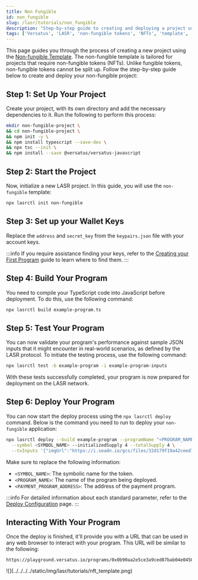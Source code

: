 ```yaml
---
title: Non Fungible
id: non_fungible
slug: /lasr/tutorials/non_fungible
description: "Step-by-step guide to creating and deploying a project using the Non-fungible Template on the Versatus LASR network."
tags: ['Versatus', 'LASR', 'non-fungible tokens', 'NFTs', 'template', 'tutorial', 'blockchain']
---
```



This page guides you through the process of creating a new project using the [Non-fungible Template](/lasr/core_concepts/templates#non-fungible-template). The non-fungible template is tailored for projects that require non-fungible tokens (NFTs). Unlike fungible tokens, non-fungible tokens cannot be split up. Follow the step-by-step guide below to create and deploy your non-fungible project:

## Step 1: Set Up Your Project

Create your project, with its own directory and add the necessary dependencies to it. Run the following to perform this process:

```bash copy
mkdir non-fungible-project \
&& cd non-fungible-project \
&& npm init -y \
&& npm install typescript --save-dev \
&& npx tsc --init \
&& npm install --save @versatus/versatus-javascript
```

## Step 2: Start the Project

Now, initialize a new LASR project. In this guide, you will use the `non-fungible` template:

```bash copy
npx lasrctl init non-fungible
```

## Step 3: Set up your Wallet Keys

Replace the `address` and `secret_key` from the `keypairs.json` file with your account keys.

:::info
  If you require assistance finding your keys, refer to the [Creating your First Program](/lasr/creating_your_first_program#step-3-set-up-your-wallet-keys) guide to learn where to find them.
:::

## Step 4: Build Your Program

You need to compile your TypeScript code into JavaScript before deployment. To do this, use the following command:

```bash copy
npx lasrctl build example-program.ts
```

## Step 5: Test Your Program

You can now validate your program's performance against sample JSON inputs that it might encounter in real-world scenarios, as defined by the LASR protocol. To initiate the testing process, use the following command:

```bash copy
npx lasrctl test -b example-program -i example-program-inputs
```

With these tests successfully completed, your program is now prepared for deployment on the LASR network.

## Step 6: Deploy Your Program

You can now start the deploy process using the `npx lasrctl deploy` command. Below is the command you need to run to deploy your `non-fungible` application:

```bash
npx lasrctl deploy --build example-program --programName "<PROGRAM_NAME>" \
  --symbol <SYMBOL_NAME> --initializedSupply 4 --totalSupply 4 \
  --txInputs '{"imgUrl":"https://i.seadn.io/gcs/files/32d179f19a42ceed7b4727b70d3352bb.jpg?auto=format&dpr=1&w=3840","price":"1","paymentProgramAddress":"<PAYMENT_PROGRAM_ADDRESS>","imgUrls":["https://i.seadn.io/gcs/files/5c10e1bf3028476390a65d6726f5340e.jpg?auto=format&dpr=1&w=3840","https://i.seadn.io/s/raw/files/cafd1614da6255ee880254ce349ce866.png?auto=format&dpr=1&w=3840","https://i.seadn.io/gcs/files/6850a6abc69d80c905951316ceb5949b.jpg?auto=format&dpr=1&w=3840","https://i.seadn.io/s/raw/files/94df22c9da16faaf95494f745bcc3e85.png?auto=format&dpr=1&w=3840"],"collection":"batz"}'
```

Make sure to replace the following information:

- `<SYMBOL_NAME>`: The symbolic name for the token.
- `<PROGRAM_NAME>`: The name of the program being deployed.
- `<PAYMENT_PROGRAM_ADDRESS>`: The address of the payment program.

:::info
For detailed information about each standard parameter, refer to the [Deploy Configuration](/lasr/lasr_guides/deploy_configuration) page.
:::

## Interacting With Your Program

Once the deploy is finished, it'll provide you with a URL that can be used in any web browser to interact with your program. This URL will be similar to the following:

```
https://playground.versatus.io/programs/0x0b90aa2e5ce3a9ced87bab04e04508879c8190b7
```

<MediaWrapper>
![](../../../../static/img/lasr/tutorials/nft_template.png)
</MediaWrapper>

